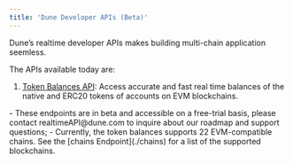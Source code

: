 ```yaml
---
title: 'Dune Developer APIs (Beta)'
---
```


Dune’s realtime developer APIs makes building multi-chain application seemless. 

The APIs available today are:

1. [Token Balances API](./balances): Access accurate and fast real time balances of the native and ERC20 tokens of accounts on EVM blockchains.

<Note> 
- These endpoints are in beta and accessible on a free-trial basis, please contact realtimeAPI@dune.com to inquire about our roadmap and support questions;
</Note>
<Tip>
    - Currently, the token balances supports 22 EVM-compatible chains. See the [chains Endpoint](./chains) for a list of the supported blockchains.
</Tip>
